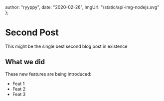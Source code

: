   author: "ryyppy",
  date: "2020-02-26",
  imgUrl: "/static/api-img-nodejs.svg"
};

# Second Post

This might be the single best second blog post in existence

## What we did

These new features are being introduced:
- Feat 1
- Feat 2
- Feat 3

